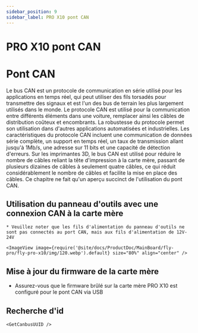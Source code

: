```yaml
---
sidebar_position: 9
sidebar_label: PRO X10 pont CAN
---
```


# PRO X10 pont CAN




# Pont CAN

Le bus CAN est un protocole de communication en série utilisé pour les applications en temps réel, qui peut utiliser des fils torsadés pour transmettre des signaux et est l'un des bus de terrain les plus largement utilisés dans le monde. Le protocole CAN est utilisé pour la communication entre différents éléments dans une voiture, remplacer ainsi les câbles de distribution coûteux et encombrants. La robustesse du protocole permet son utilisation dans d'autres applications automatisées et industrielles. Les caractéristiques du protocole CAN incluent une communication de données série complète, un support en temps réel, un taux de transmission allant jusqu'à 1Mb/s, une adresse sur 11 bits et une capacité de détection d'erreurs.
Sur les imprimantes 3D, le bus CAN est utilisé pour réduire le nombre de câbles reliant la tête d'impression à la carte mère, passant de plusieurs dizaines de câbles à seulement quatre câbles, ce qui réduit considérablement le nombre de câbles et facilite la mise en place des câbles.
Ce chapitre ne fait qu'un aperçu succinct de l'utilisation du pont CAN.

## Utilisation du panneau d'outils avec une connexion CAN à la carte mère

    * Veuillez noter que les fils d'alimentation du panneau d'outils ne sont pas connectés au port CAN, mais aux fils d'alimentation de 12V-24V

    <ImageView image={require('@site/docs/ProductDoc/MainBoard/fly-pro/fly-pro-x10/img/120.webp').default} size="80%" align="center" />

## Mise à jour du firmware de la carte mère

* Assurez-vous que le firmware brûlé sur la carte mère PRO X10 est configuré pour le pont CAN via USB


## Recherche d'id

    <GetCanbusUUID />